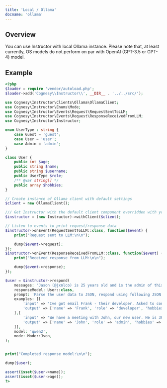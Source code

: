 ---
title: 'Local / Ollama'
docname: 'ollama'
---

## Overview

You can use Instructor with local Ollama instance. Please note that, at least currently,
OS models do not perform on par with OpenAI (GPT-3.5 or GPT-4) model.


## Example

```php
<?php
$loader = require 'vendor/autoload.php';
$loader->add('Cognesy\\Instructor\\', __DIR__ . '../../src/');

use Cognesy\Instructor\Clients\Ollama\OllamaClient;
use Cognesy\Instructor\Enums\Mode;
use Cognesy\Instructor\Events\Request\RequestSentToLLM;
use Cognesy\Instructor\Events\Request\ResponseReceivedFromLLM;
use Cognesy\Instructor\Instructor;

enum UserType : string {
    case Guest = 'guest';
    case User = 'user';
    case Admin = 'admin';
}

class User {
    public int $age;
    public string $name;
    public string $username;
    public UserType $role;
    /** @var string[] */
    public array $hobbies;
}

// Create instance of Ollama client with default settings
$client = new OllamaClient();

/// Get Instructor with the default client component overridden with your own
$instructor = (new Instructor)->withClient($client);

// Listen to events to print request/response data
$instructor->onEvent(RequestSentToLLM::class, function($event) {
    print("Request sent to LLM:\n\n");

    dump($event->request);
});
$instructor->onEvent(ResponseReceivedFromLLM::class, function($event) {
    print("Received response from LLM:\n\n");

    dump($event->response);
});

$user = $instructor->respond(
    messages: "Jason (@jxnlco) is 25 years old and is the admin of this project. He likes playing football and reading books.",
    responseModel: User::class,
    prompt: 'Parse the user data to JSON, respond using following JSON Schema: <|json_schema|>',
    examples: [[
        'input' => 'Ive got email Frank - their developer. Asked to connect via Twitter @frankch. Btw, he plays on drums!',
        'output' => ['name' => 'Frank', 'role' => 'developer', 'hobbies' => ['playing drums'], 'username' => 'frankch', 'age' => null],
    ],[
        'input' => 'We have a meeting with John, our new user. He is 30 years old - check his profile: @jx90.',
        'output' => ['name' => 'John', 'role' => 'admin', 'hobbies' => [], 'username' => 'jx90', 'age' => 30],
    ]],
    model: 'qwen2',
    mode: Mode::Json,
);


print("Completed response model:\n\n");

dump($user);

assert(isset($user->name));
assert(isset($user->age));
?>
```
